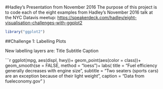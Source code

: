 #Hadley's Presentation from November 2016
The purpose of this project is to code each of the eight examples from Hadley's November 2016 talk at the NYC Datavis meetup: [https://speakerdeck.com/hadley/eight-visualisation-challenges-with-ggplot2](https://speakerdeck.com/hadley/eight-visualisation-challenges-with-ggplot2)

```r
library("ggplot2")
```

##Challenge 1: Labelling Plots

New labelling layers are:
Title
Subtitle
Caption

```r
ggplot(mpg, aes(displ, hwy))+
  geom_point(aes(color = class))+
  geom_smooth(se = FALSE, method = "loess")+
  labs(
    title = "Fuel efficiency generally decreases with engine size",
    subtitle = "Two seaters (sports cars) are an exception because of their light weight",
    caption = "Data from fueleconomy.gov"
  )